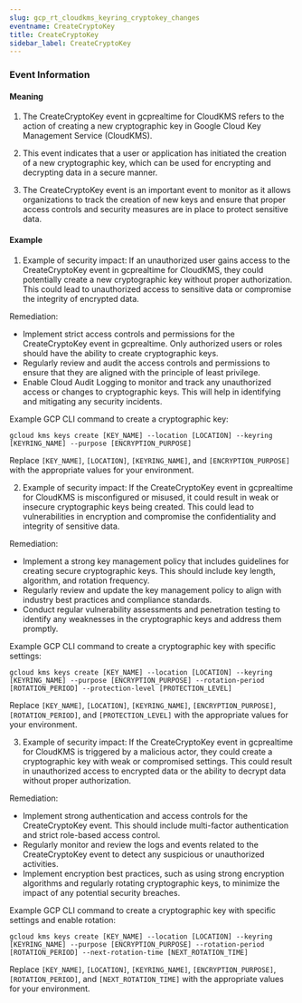 ```yaml
--- 
slug: gcp_rt_cloudkms_keyring_cryptokey_changes
eventname: CreateCryptoKey
title: CreateCryptoKey
sidebar_label: CreateCryptoKey
---
```

                       
### Event Information

#### Meaning

1. The CreateCryptoKey event in gcprealtime for CloudKMS refers to the action of creating a new cryptographic key in Google Cloud Key Management Service (CloudKMS).

2. This event indicates that a user or application has initiated the creation of a new cryptographic key, which can be used for encrypting and decrypting data in a secure manner.

3. The CreateCryptoKey event is an important event to monitor as it allows organizations to track the creation of new keys and ensure that proper access controls and security measures are in place to protect sensitive data.

#### Example

1. Example of security impact: If an unauthorized user gains access to the CreateCryptoKey event in gcprealtime for CloudKMS, they could potentially create a new cryptographic key without proper authorization. This could lead to unauthorized access to sensitive data or compromise the integrity of encrypted data.

Remediation:
- Implement strict access controls and permissions for the CreateCryptoKey event in gcprealtime. Only authorized users or roles should have the ability to create cryptographic keys.
- Regularly review and audit the access controls and permissions to ensure that they are aligned with the principle of least privilege.
- Enable Cloud Audit Logging to monitor and track any unauthorized access or changes to cryptographic keys. This will help in identifying and mitigating any security incidents.

Example GCP CLI command to create a cryptographic key:
```
gcloud kms keys create [KEY_NAME] --location [LOCATION] --keyring [KEYRING_NAME] --purpose [ENCRYPTION_PURPOSE]
```
Replace `[KEY_NAME]`, `[LOCATION]`, `[KEYRING_NAME]`, and `[ENCRYPTION_PURPOSE]` with the appropriate values for your environment.

2. Example of security impact: If the CreateCryptoKey event in gcprealtime for CloudKMS is misconfigured or misused, it could result in weak or insecure cryptographic keys being created. This could lead to vulnerabilities in encryption and compromise the confidentiality and integrity of sensitive data.

Remediation:
- Implement a strong key management policy that includes guidelines for creating secure cryptographic keys. This should include key length, algorithm, and rotation frequency.
- Regularly review and update the key management policy to align with industry best practices and compliance standards.
- Conduct regular vulnerability assessments and penetration testing to identify any weaknesses in the cryptographic keys and address them promptly.

Example GCP CLI command to create a cryptographic key with specific settings:
```
gcloud kms keys create [KEY_NAME] --location [LOCATION] --keyring [KEYRING_NAME] --purpose [ENCRYPTION_PURPOSE] --rotation-period [ROTATION_PERIOD] --protection-level [PROTECTION_LEVEL]
```
Replace `[KEY_NAME]`, `[LOCATION]`, `[KEYRING_NAME]`, `[ENCRYPTION_PURPOSE]`, `[ROTATION_PERIOD]`, and `[PROTECTION_LEVEL]` with the appropriate values for your environment.

3. Example of security impact: If the CreateCryptoKey event in gcprealtime for CloudKMS is triggered by a malicious actor, they could create a cryptographic key with weak or compromised settings. This could result in unauthorized access to encrypted data or the ability to decrypt data without proper authorization.

Remediation:
- Implement strong authentication and access controls for the CreateCryptoKey event. This should include multi-factor authentication and strict role-based access control.
- Regularly monitor and review the logs and events related to the CreateCryptoKey event to detect any suspicious or unauthorized activities.
- Implement encryption best practices, such as using strong encryption algorithms and regularly rotating cryptographic keys, to minimize the impact of any potential security breaches.

Example GCP CLI command to create a cryptographic key with specific settings and enable rotation:
```
gcloud kms keys create [KEY_NAME] --location [LOCATION] --keyring [KEYRING_NAME] --purpose [ENCRYPTION_PURPOSE] --rotation-period [ROTATION_PERIOD] --next-rotation-time [NEXT_ROTATION_TIME]
```
Replace `[KEY_NAME]`, `[LOCATION]`, `[KEYRING_NAME]`, `[ENCRYPTION_PURPOSE]`, `[ROTATION_PERIOD]`, and `[NEXT_ROTATION_TIME]` with the appropriate values for your environment.


 